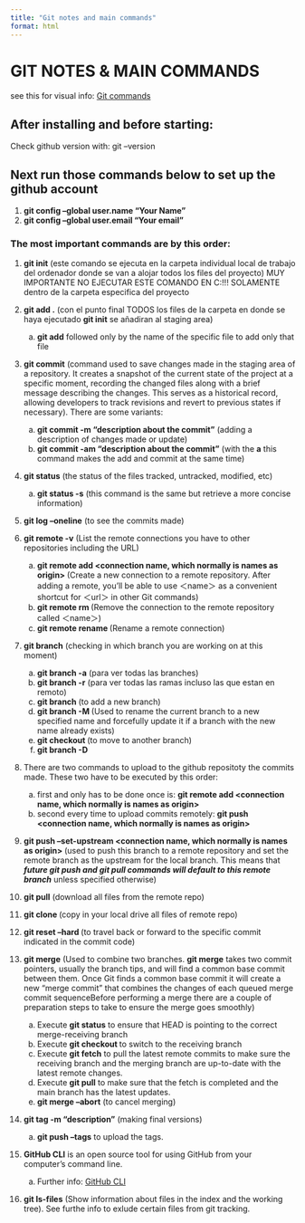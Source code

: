 ```yaml
---
title: "Git notes and main commands"
format: html
---
```

# GIT NOTES & MAIN COMMANDS
see this for visual info: [Git commands](https://ndpsoftware.com/git-cheatsheet.html#loc=remote_repo;)

## After installing and before starting:
Check github version with:
git --version

## Next run those commands below to set up the github account
1. **git config --global user.name "Your Name"**
2. **git config --global user.email "Your email"**

### The most important commands are by this order:
1. **git init** (este comando se ejecuta en la carpeta individual local de trabajo del ordenador donde se van a alojar todos los files del proyecto)
MUY IMPORTANTE NO EJECUTAR ESTE COMANDO EN C:!!! SOLAMENTE dentro de la carpeta especifica del proyecto

2. **git add .** (con el punto final TODOS los files de la carpeta en donde se haya ejecutado **git init** se añadiran al staging area)
    a) **git add** followed only by the name of the specific file to add only that file

3. **git commit** (command used to save changes made in the staging area of a repository. It creates a snapshot of the current state of the project at a specific moment, recording the changed files along with a brief message describing the changes. This serves as a historical record, allowing developers to track revisions and revert to previous states if necessary). There are some variants:
    a) **git commit -m "description about the commit"** (adding a description of changes made or update)
    b) **git commit -am "description about the commit"** (with the **a** this command makes the add and commit at the same time)

4. **git status** (the status of the files tracked, untracked, modified, etc)
    a) **git status -s** (this command is the same but retrieve a more concise information)

5. **git log --oneline** (to see the commits made)

6. **git remote -v** (List the remote connections you have to other repositories including the URL)
    a) **git remote add <connection name, which normally is names as origin> <url>** (Create a new connection to a remote repository. After adding a remote, you’ll be able to use ＜name＞ as a convenient shortcut for ＜url＞ in other Git commands)
    b) **git remote rm <name>** (Remove the connection to the remote repository called ＜name＞)
    c) **git remote rename <old-name> <new-name>** (Rename a remote connection)

7. **git branch** (checking in which branch you are working on at this moment)
    a) **git branch -a** (para ver todas las branches)
    b) **git branch -r** (para ver todas las ramas incluso las que estan en remoto)
    c) **git branch <name of the new branch>** (to add a new branch)
    d) **git branch -M <new-branch-name>** (Used to rename the current branch to a new specified name and forcefully update it if a branch with the new name already exists)
    e) **git checkout <name of the branch you want to move on>** (to move to another branch)
    f) **git branch -D <name of the branch to delete>**

8. There are two commands to upload to the github repositoty the commits made. These two have to be executed by this order:
    a) first and only has to be done once is: **git remote add <connection name, which normally is names as origin> <github url>** 
    b) second every time to upload commits remotely: **git push <connection name, which normally is names as origin> <branch name>**

9. **git push --set-upstream <connection name, which normally is names as origin> <branch-name>** (used to push this branch to a remote repository and set the remote branch as the upstream for the local branch. This means that ***future git push and git pull commands will default to this remote branch*** unless specified otherwise) 

10. **git pull** (download all files from the remote repo)

11. **git clone <github url>** (copy in your local drive all files of remote repo)

12. **git reset --hard <commit code>** (to travel back or forward to the specific commit indicated in the commit code)

13. **git merge** (Used to combine two branches. **git merge** takes two commit pointers, usually the branch tips, and will find a common base commit between them. Once Git finds a common base commit it will create a new "merge commit" that combines the changes of each queued merge commit sequenceBefore performing a merge there are a couple of preparation steps to take to ensure the merge goes smoothly)
    a) Execute **git status** to ensure that HEAD is pointing to the correct merge-receiving branch
    b) Execute **git checkout <name of the receiving branch>** to switch to the receiving branch
    c) Execute **git fetch** to pull the latest remote commits to make sure the receiving branch and the merging branch are up-to-date with the latest remote changes.
    d) Execute **git pull** to make sure that the fetch is completed and the main branch has the latest updates.
    e) **git merge --abort** (to cancel merging)

14. **git tag <name given by the user to define this version> -m "description"** (making final versions)
    a) **git push --tags** to upload the tags.

15. **GitHub CLI** is an open source tool for using GitHub from your computer's command line.
    a) Further info: [GitHub CLI](https://docs.github.com/en/github-cli/github-cli/about-github-cli)

16. **git ls-files** (Show information about files in the index and the working tree). See furthe info to exlude certain files from git tracking.
